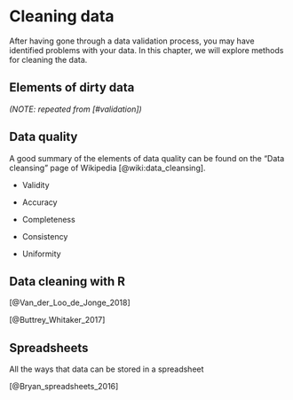 # Cleaning data {#cleaning}

After having gone through a data validation process, you may have identified problems with your data. In this chapter, we will explore methods for cleaning the data.



## Elements of dirty data

_(NOTE: repeated from [#validation])_


## Data quality

A good summary of the elements of data quality can be found on the "Data cleansing" page of Wikipedia [@wiki:data_cleansing].

* Validity

* Accuracy

* Completeness

* Consistency

* Uniformity


## Data cleaning with R

[@Van_der_Loo_de_Jonge_2018]

[@Buttrey_Whitaker_2017]



## Spreadsheets

All the ways that data can be stored in a spreadsheet

[@Bryan_spreadsheets_2016]
